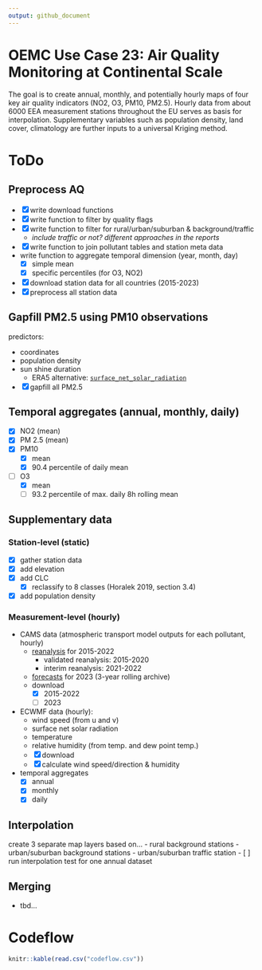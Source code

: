 ```yaml
---
output: github_document
---
```


# OEMC Use Case 23: Air Quality Monitoring at Continental Scale

The goal is to create annual, monthly, and potentially hourly maps of four key air quality indicators (NO2, O3, PM10, PM2.5). Hourly data from about 6000 EEA measurement stations throughout the EU serves as basis for interpolation. Supplementary variables such as population density, land cover, climatology are further inputs to a universal Kriging method.

# ToDo

## Preprocess AQ

-   [x] write download functions
-   [x] write function to filter by quality flags
-   [x] write function to filter for rural/urban/suburban & background/traffic
    -   *include traffic or not? different approaches in the reports*
-   [x] write function to join pollutant tables and station meta data
-   write function to aggregate temporal dimension (year, month, day)
    -   [x] simple mean
    -   [x] specific percentiles (for O3, NO2)
-   [x] download station data for all countries (2015-2023)
-   [x] preprocess all station data

## Gapfill PM2.5 using PM10 observations

predictors:

-   coordinates
-   population density
-   sun shine duration
    -   ERA5 alternative: [`surface_net_solar_radiation`](https://codes.ecmwf.int/grib/param-db/?id=176)
-   [x] gapfill all PM2.5

## Temporal aggregates (annual, monthly, daily)
-   [x] NO2 (mean)
-   [x] PM 2.5 (mean)
-   [x] PM10
    -   [x] mean
    -   [x] 90.4 percentile of daily mean
-   [ ] O3
    -   [x] mean
    -   [ ] 93.2 percentile of max. daily 8h rolling mean

## Supplementary data

### Station-level (static)

-   [x] gather station data
-   [x] add elevation
-   [x] add CLC
    -   [x] reclassify to 8 classes (Horalek 2019, section 3.4)
-   [x] add population density

### Measurement-level (hourly)

-   CAMS data (atmospheric transport model outputs for each pollutant, hourly)
    -   [reanalysis](https://ads.atmosphere.copernicus.eu/cdsapp#!/dataset/cams-europe-air-quality-reanalyses?tab=overview) for 2015-2022
        -   validated reanalysis: 2015-2020
        -   interim reanalysis: 2021-2022
    -   [forecasts](https://ads.atmosphere.copernicus.eu/cdsapp#!/dataset/cams-europe-air-quality-forecasts?tab=overview) for 2023 (3-year rolling archive)
    -   download
        -   [x] 2015-2022
        -   [ ] 2023
-   ECWMF data (hourly):
    -   wind speed (from u and v)
    -   surface net solar radiation
    -   temperature
    -   relative humidity (from temp. and dew point temp.)
    -   [x] download
    -   [x] calculate wind speed/direction & humidity
-   temporal aggregates
    -   [x] annual
    -   [x] monthly
    -   [x] daily

## Interpolation

create 3 separate map layers based on...
  - rural background stations
  - urban/suburban background stations
  - urban/suburban traffic station
- [ ] run interpolation test for one annual dataset


## Merging

-   tbd...

# Codeflow

```r
knitr::kable(read.csv("codeflow.csv"))
```
